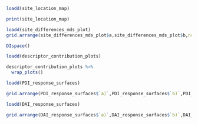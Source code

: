 
```r
loadd(site_location_map)

print(site_location_map)
```

```r
loadd(site_differences_mds_plot)
grid.arrange(site_differences_mds_plot$a,site_differences_mds_plot$b,nrow = 1)
```

```r
DIspace()
```

```r
loadd(descriptor_contribution_plots)

descriptor_contribution_plots %>%
  wrap_plots()
```

```r
loadd(PDI_response_surfaces)

grid.arrange(PDI_response_surfaces$`a)`,PDI_response_surfaces$`b)`,PDI_response_surfaces$`c)`,PDI_response_surfaces$legend,nrow = 2,newpage = F)
```

```r
loadd(DAI_response_surfaces)

grid.arrange(DAI_response_surfaces$`a)`,DAI_response_surfaces$`b)`,DAI_response_surfaces$`c)`,DAI_response_surfaces$`d)`,DAI_response_surfaces$`e)`,DAI_response_surfaces$`f)`,DAI_response_surfaces$legend,ncol = 3,layout_matrix = rbind(c(1,4,7),c(2,5,7),c(3,6,7)),widths = c(4,4,1),newpage = F)
```